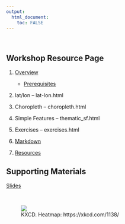 ```yaml
---
output: 
  html_document:
    toc: FALSE
---
```

&nbsp;

## Workshop Resource Page

1. [Overview](outline.html)

    - [Prerequisites](outline.html#prerequisites)  
    
1. lat/lon -- lat-lon.html

1. Choropleth -- choropleth.html

1. Simple Features -- thematic_sf.html

1. Exercises -- exercises.html

1. [Markdown](markdown.html)  

1. [Resources](resources.html)


## Supporting Materials

[Slides](slides)

&nbsp;

<figure>![](https://imgs.xkcd.com/comics/heatmap.png)<figcaption>KXCD.  Heatmap:  https://xkcd.com/1138/</figcaption></figure><br>


